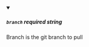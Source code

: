 
<details className="config-field" data-expandable="false" open>
<summary>

##### `branch` <span class="config-field-required" data-required="false">required</span> <span class="config-field-type">string</span> <span class="config-field-default"></span>

Branch is the git branch to pull

</summary>



</details>
